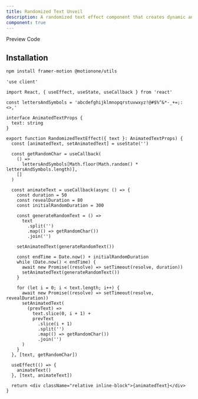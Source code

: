 ```yaml
---
title: Randomized Text Unveil
description: A randomized text effect component that creates dynamic and unpredictable animations for text elements before displaying the user-provided text.
component: true
---
```


<Tabs defaultValue="preview" className="w-full relative">
  <TabsList>
    <TabsTrigger value="preview">Preview</TabsTrigger>
    <TabsTrigger value="codesnippet">Code</TabsTrigger>
  </TabsList>
  <TabsContent value="preview">
    <ComponentPreview
      heightFixed={false}
      name="Randomized-text-unveil"
      category="beam"
    />
  </TabsContent>
  <TabsContent value="codesnippet">
    <CodeWrapper noExpand={true}>
      <CodePreview name="Randomized-text-unveil" category="beam" />
    </CodeWrapper>
  </TabsContent>
</Tabs>

## Installation

```bash
npm install framer-motion @motionone/utils
```

```tsx title="text-randomized.tsx"
'use client'

import React, { useEffect, useState, useCallback } from 'react'

const lettersAndSymbols = 'abcdefghijklmnopqrstuvwxyz!@#$%^&*-_+=;:<>,'

interface AnimatedTextProps {
  text: string
}

export function RandomizedTextEffect({ text }: AnimatedTextProps) {
  const [animatedText, setAnimatedText] = useState('')

  const getRandomChar = useCallback(
    () =>
      lettersAndSymbols[Math.floor(Math.random() * lettersAndSymbols.length)],
    []
  )

  const animateText = useCallback(async () => {
    const duration = 50
    const revealDuration = 80
    const initialRandomDuration = 300

    const generateRandomText = () =>
      text
        .split('')
        .map(() => getRandomChar())
        .join('')

    setAnimatedText(generateRandomText())

    const endTime = Date.now() + initialRandomDuration
    while (Date.now() < endTime) {
      await new Promise((resolve) => setTimeout(resolve, duration))
      setAnimatedText(generateRandomText())
    }

    for (let i = 0; i < text.length; i++) {
      await new Promise((resolve) => setTimeout(resolve, revealDuration))
      setAnimatedText(
        (prevText) =>
          text.slice(0, i + 1) +
          prevText
            .slice(i + 1)
            .split('')
            .map(() => getRandomChar())
            .join('')
      )
    }
  }, [text, getRandomChar])

  useEffect(() => {
    animateText()
  }, [text, animateText])

  return <div className="relative inline-block">{animatedText}</div>
}
```
